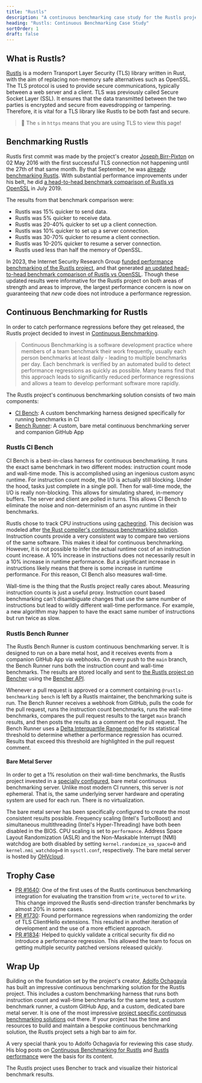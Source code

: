 ```yaml
---
title: "Rustls"
description: "A continuous benchmarking case study for the Rustls project. Learn how they catch performance regressions in CI."
heading: "Rustls: Continuous Benchmarking Case Study"
sortOrder: 1
draft: false
---
```



## What is Rustls?
[Rustls][rustls] is a modern Transport Layer Security (TLS) library written in Rust,
with the aim of replacing non-memory safe alternatives such as OpenSSL.
The TLS protocol is used to provide secure communications,
typically between a web server and a client.
TLS was previously called Secure Socket Layer (SSL).
It ensures that the data transmitted between the two parties is encrypted
and secure from eavesdropping or tampering.
Therefore, it is vital for a TLS library like Rustls to be both fast and secure.

> 🐰 The `s` in `https` means that you are using TLS to view this page!

[rustls]: https://github.com/rustls/rustls

## Benchmarking Rustls
Rustls first commit was made by the project's creator [Joseph Birr-Pixton][ctz] on 02 May 2016
with the first successful TLS connection not happening until the 27th of that same month.
By that September, he was [already benchmarking Rustls][bay area rust].
With substantial performance improvements under his belt,
he did [a head-to-head benchmark comparison of Rustls vs OpenSSL][rustls vs openssl 2019] in July 2019.

The results from that benchmark comparison were:
- Rustls was 15% quicker to send data.
- Rustls was 5% quicker to receive data.
- Rustls was 20-40% quicker to set up a client connection.
- Rustls was 10% quicker to set up a server connection.
- Rustls was 30-70% quicker to resume a client connection.
- Rustls was 10-20% quicker to resume a server connection.
- Rustls used less than half the memory of OpenSSL.

In 2023, the Internet Security Research Group [funded performance benchmarking of the Rustls project][rustls performance],
and that generated [an updated head-to-head benchmark comparison of Rustls vs OpenSSL][rustls vs openssl 2023].
Though these updated results were informative for the Rustls project
on both areas of strength and areas to improve,
the largest performance concern is now on guaranteeing that _new_ code does not introduce a performance regression.

[ctz]: https://github.com/ctz/
[bay area rust]: https://raw.githubusercontent.com/ctz/talks/master/rustls.pdf
[rustls vs openssl 2019]: https://jbp.io/2019/07/01/rustls-vs-openssl-performance.html
[rustls performance]: https://www.memorysafety.org/blog/rustls-performance/
[rustls vs openssl 2023]: https://github.com/aochagavia/rustls-bench-results

## Continuous Benchmarking for Rustls
In order to catch performance regressions before they get released,
the Rustls project decided to invest in [Continuous Benchmarking][continuous benchmarking].

> Continuous Benchmarking is a software development practice where members of a team benchmark their work frequently,
> usually each person benchmarks at least daily - leading to multiple benchmarks per day.
> Each benchmark is verified by an automated build to detect performance regressions as quickly as possible.
> Many teams find that this approach leads to significantly reduced performance regressions
> and allows a team to develop performant software more rapidly.

The Rustls project's continuous benchmarking solution consists of two main components:
- [CI Bench][ci bench]: A custom benchmarking harness designed specifically for running benchmarks in CI
- [Bench Runner][rustls bench app]: A custom, bare metal continuous benchmarking server and companion GitHub App

[continuous benchmarking]: /docs/explanation/continuous-benchmarking/
[ci bench]: https://github.com/rustls/rustls/tree/main/ci-bench
[rustls bench app]: https://github.com/rustls/rustls-bench-app

### Rustls CI Bench
CI Bench is a best-in-class harness for continuous benchmarking.
It runs the exact same benchmark in two different modes: instruction count mode and wall-time mode.
This is accomplished using an ingenious custom async runtime.
For instruction count mode, the I/O is actually still blocking.
Under the hood, tasks just complete in a single poll.
Then for wall-time mode, the I/O is really non-blocking.
This allows for simulating shared, in-memory buffers.
The server and client are polled in turns.
This allows CI Bench to eliminate the noise and non-determinism of an async runtime in their benchmarks.

Rustls chose to track CPU instructions using [cachegrind][cachegrind].
This decision was modeled after [the Rust compiler's continuous benchmarking solution][rustc perf].
Instruction counts provide a very consistent way to compare two versions of the same software.
This makes it ideal for continuous benchmarking.
However, it is not possible to infer the actual runtime cost of an instruction count increase.
A 10% increase in instructions does not necessarily result in a 10% increase in runtime performance.
But a significant increase in instructions likely means that there is some increase in runtime performance.
For this reason, CI Bench also measures wall-time.

Wall-time is the thing that the Rustls project really cares about.
Measuring instruction counts is just a useful proxy.
Instruction count based benchmarking can't disambiguate changes that use the same number of instructions
but lead to wildly different wall-time performance.
For example, a new algorithm may happen to have the exact same number of instructions but run twice as slow.

[cachegrind]: https://valgrind.org/docs/manual/cg-manual.html
[rustc perf]: https://github.com/rust-lang/rustc-perf

### Rustls Bench Runner
The Rustls Bench Runner is custom continuous benchmarking server.
It is designed to run on a bare metal host,
and it receives events from a companion GitHub App via webhooks.
On every push to the `main` branch,
the Bench Runner runs both the instruction count and wall-time benchmarks.
The results are stored locally and
sent to [the Rustls project on Bencher][bencher rustls] using the [Bencher API][bencher api].

Whenever a pull request is approved
or a comment containing `@rustls-benchmarking bench` is left by a Rustls maintainer,
the benchmarking suite is run.
The Bench Runner receives a webhook from GitHub,
pulls the code for the pull request,
runs the instruction count benchmarks,
runs the wall-time benchmarks,
compares the pull request results to the target `main` branch results,
and then posts the results as a comment on the pull request.
The Bench Runner uses a [Delta Interquartile Range model][delta iqr] for its statistical threshold
to determine whether a performance regression has ocurred.
Results that exceed this threshold are highlighted in the pull request comment.

[bencher rustls]: /perf/rustls-821705769?key=true&reports_per_page=8&branches_per_page=8&testbeds_per_page=8&benchmarks_per_page=8&reports_page=1&branches_page=1&testbeds_page=1&benchmarks_page=1&clear=true&tab=branches&measures=013468de-9c37-4605-b363-aebbbf63268d&branches=28fae530-2b53-4482-acd4-47e16030d54f&testbeds=62ed31c3-8a58-479c-b828-52521ed67bee&benchmarks=bd25f73c-b2b9-4188-91b4-f632287c0a1b%2C8d443816-7a23-40a1-a54c-59de911eb517%2C42edb37f-ca91-4984-8835-445514575c85&start_time=1704067200000
[bencher api]: /docs/api/
[delta iqr]: /docs/explanation/thresholds/#delta-interquartile-range-thresholds

#### Bare Metal Server
In order to get a 1% resolution on their wall-time benchmarks,
the Rustls project invested in a [specially configured][server config],
bare metal continuous benchmarking server.
Unlike most modern CI runners, this server is _not_ ephemeral.
That is, the same underlying server hardware and operating system are used for each run.
There is no virtualization.

The bare metal server has been specifically configured to create the most consistent results possible.
Frequency scaling (Intel's TurboBoost)
and simultaneous multithreading (Intel's Hyper-Threading) have both been disabled in the BIOS.
CPU scaling is set to `performance`.
Address Space Layout Randomization (ASLR) and the Non-Maskable Interrupt (NMI) watchdog
are both disabled by setting `kernel.randomize_va_space=0` and `kernel.nmi_watchdog=0`
in `sysctl.conf`, respectively.
The bare metal server is hosted by [OHVcloud][OVHcloud].

[server config]: https://github.com/rust-lang/rustc-perf/blob/master/docs/perf-runner.md
[OVHcloud]: https://www.ovhcloud.com/en/

## Trophy Case

- [PR #1640][pr 1640]: One of the first uses of the Rustls continuous benchmarking integration for evaluating the transition from `write_vectored` to `write`. This change improved the Rustls send-direction transfer benchmarks by almost 20% in some cases.
- [PR #1730][pr 1730]: Found performance regressions when randomizing the order of TLS ClientHello extensions. This resulted in another iteration of development and the use of a more efficient approach.
- [PR #1834][pr 1834]: Helped to quickly validate a critical security fix did no introduce a performance regression. This allowed the team to focus on getting multiple security patched versions released quickly.

[pr 1640]: https://github.com/rustls/rustls/pull/1640#issuecomment-1854147668
[pr 1730]: https://github.com/rustls/rustls/pull/1730#issuecomment-1883180496
[pr 1834]: https://github.com/rustls/rustls/pull/1834#issuecomment-1974811046

## Wrap Up

Building on the foundation set by the project's creator,
[Adolfo Ochagavía][aochagavia] has built an impressive continuous benchmarking solution for the Rustls project.
This includes a custom benchmarking harness that runs both instruction count and wall-time benchmarks for the same test,
a custom benchmark runner, a custom GitHub App, and a custom, dedicated bare metal server.
It is one of the most impressive [project specific continuous benchmarking solutions][prior art] out there.
If your project has the time and resources to build and maintain a bespoke continuous benchmarking solution,
the Rustls project sets a high bar to aim for.

A very special thank you to Adolfo Ochagavía for reviewing this case study.
His blog posts on [Continuous Benchmarking for Rustls][Continuous benchmarking for rustls]
and [Rustls performance][rustls performance] were the basis for its content.

[aochagavia]: https://github.com/aochagavia
[prior art]: /docs/reference/prior-art/#project-specific
[Continuous benchmarking for rustls]: https://ochagavia.nl/blog/continuous-benchmarking-for-rustls/
[rustls performance]: https://www.memorysafety.org/blog/rustls-performance/

<BencherFooter>
The Rustls project uses Bencher to track and visualize their historical benchmark results.
</BencherFooter>